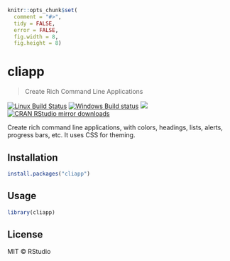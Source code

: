 
```r
knitr::opts_chunk$set(
  comment = "#>",
  tidy = FALSE,
  error = FALSE,
  fig.width = 8,
  fig.height = 8)
```

# cliapp

> Create Rich Command Line Applications

[![Linux Build Status](https://travis-ci.org/r-lib/cliapp.svg?branch=master)](https://travis-ci.org/r-lib/cliapp)
[![Windows Build status](https://ci.appveyor.com/api/projects/status/github/r-lib/cliapp?svg=true)](https://ci.appveyor.com/project/gaborcsardi/cliapp)
[![](http://www.r-pkg.org/badges/version/cliapp)](http://www.r-pkg.org/pkg/cliapp)
[![CRAN RStudio mirror downloads](http://cranlogs.r-pkg.org/badges/cliapp)](http://www.r-pkg.org/pkg/cliapp)

Create rich command line applications, with colors, headings, lists, alerts,
progress bars, etc. It uses CSS for theming.

## Installation

```r
install.packages("cliapp")
```

## Usage

```r
library(cliapp)
```

## License

MIT © RStudio
